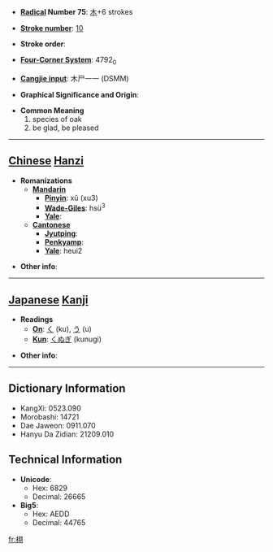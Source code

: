 * '''[[Wiktionary:Chinese radical index| Radical]] Number 75''': [[Wiktionary:Chinese radical index 木|木]]+6 strokes

* '''[[Wiktionary:Chinese total strokes index|Stroke number]]''': [[Wiktionary:Chinese total strokes index 10|10]]

* '''Stroke order''': 

* '''[[Wiktionary:Chinese four corner index|Four-Corner System]]''': 4792<sub>0</sub>

* '''[[Wiktionary:Chinese Cangjie index|Cangjie input]]''': 木尸一一 (DSMM)

* '''Graphical Significance and Origin''': 

* '''Common Meaning'''
*#species of oak
*# be glad, be pleased


----

== [[Chinese]] [[Hanzi]] ==

* '''Romanizations'''
** '''[[Mandarin]]'''
*** '''[[Pinyin]]''': xǔ (xu3)
*** '''[[Wade-Giles]]''': hsü<sup>3</sup>
*** '''[[Yale]]''': 
** '''[[Cantonese]]'''
*** '''[[Jyutping]]''':
*** '''[[Penkyamp]]''': 
*** '''[[Yale]]''': heui2

* '''Other info''': 

----

== [[Japanese]] [[Kanji]] ==

* '''Readings'''
** '''[[On]]''': [[く]] (ku), [[う]] (u)
** '''[[Kun]]''': [[くぬぎ]] (kunugi)

* '''Other info''':  

----

== Dictionary Information ==

* KangXi: 0523.090
* Morobashi: 14721
* Dae Jaweon: 0911.070
* Hanyu Da Zidian: 21209.010

== Technical Information ==

* '''Unicode''':
** Hex: 6829
** Decimal: 26665
* '''Big5''':
** Hex: AEDD
** Decimal: 44765

[[fr:栩]]